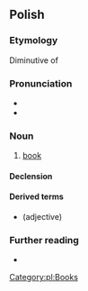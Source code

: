 {{also|książką}}
==Polish==

===Etymology===
Diminutive of {{m|pl|księga}}

===Pronunciation===
* {{IPA|/ˈkɕɔ̃ʂka/|lang=pl}}
* {{audio|pl-książka.ogg|audio|lang=pl}}

===Noun===
{{pl-noun|f|dim=książeczka}}

# [[book]]

====Declension====
{{pl-decl-noun-f}}

====Derived terms====
* {{l|pl|książkowy}} (adjective)

===Further reading===
* {{R:PWN}}

[[Category:pl:Books]]